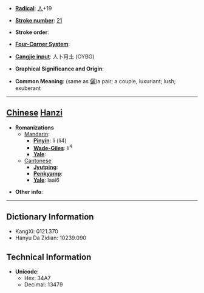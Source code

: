* '''[[Wiktionary:Chinese radical index| Radical]]''': [[Wiktionary:Chinese radical index 人|人]]+19

* '''[[Wiktionary:Chinese total strokes index|Stroke number]]''': [[Wiktionary:Chinese total strokes index 21|21]]

* '''Stroke order''': 

* '''[[Wiktionary:Chinese four corner index|Four-Corner System]]''': 

* '''[[Wiktionary:Chinese Cangjie index|Cangjie input]]''': 人卜月土 (OYBG)

* '''Graphical Significance and Origin''': 

* '''Common Meaning''': (same as [[儷]])a pair; a couple, luxuriant; lush; exuberant

----

== [[Chinese]] [[Hanzi]] ==

* '''Romanizations'''
** [[Mandarin]]:
*** '''[[Pinyin]]''': lì (li4)
*** '''[[Wade-Giles]]''': li<sup>4</sup>
*** '''[[Yale]]''': 
**[[Cantonese]]
***'''[[Jyutping]]''':
***'''[[Penkyamp]]''': 
***'''[[Yale]]''': laai6

* '''Other info''': 

----

== Dictionary Information ==

* KangXi: 0121.370
* Hanyu Da Zidian: 10239.090

== Technical Information ==

* '''Unicode''':
** Hex: 34A7
** Decimal: 13479